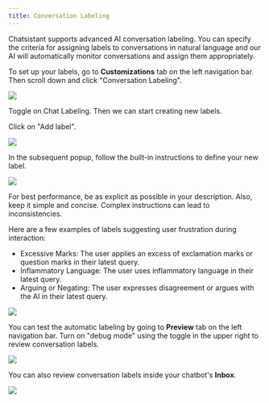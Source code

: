 ```yaml
---
title: Conversation Labeling
---
```


Chatsistant supports advanced AI conversation labeling. You can specify the criteria for assigning labels to conversations
in natural language and our AI will automatically monitor conversations and assign them appropriately.

To set up your labels, go to **Customizations** tab on the left navigation bar. Then scroll down and click "Conversation
Labeling".

<Frame>
  <img src="/images/conversation-labeling-1.png" />
</Frame>

Toggle on Chat Labeling. Then we can start creating new labels.

Click on "Add label".

<Frame>
  <img src="/images/conversation-labeling-2.png" />
</Frame>

In the subsequent popup, follow the built-in instructions to define your new label.

<Frame>
  <img src="/images/conversation-labeling-3.png" />
</Frame>

For best performance, be as explicit as possible in your description. Also, keep it simple and concise. Complex instructions
can lead to inconsistencies.

Here are a few examples of labels suggesting user frustration during interaction:

- Excessive Marks: The user applies an excess of exclamation marks or question marks in their latest query.
- Inflammatory Language: The user uses inflammatory language in their latest query.
- Arguing or Negating: The user expresses disagreement or argues with the AI in their latest query.

<Frame>
  <img src="/images/conversation-labeling-4.png" />
</Frame>

You can test the automatic labeling by going to **Preview** tab on the left navigation bar. Turn on "debug mode" using the toggle
in the upper right to review conversation labels.

<Frame>
  <img src="/images/conversation-labeling-5.png" />
</Frame>

You can also review conversation labels inside your chatbot's **Inbox**.
<Frame>
  <img src="/images/conversation-labeling-last.png" />
</Frame>
